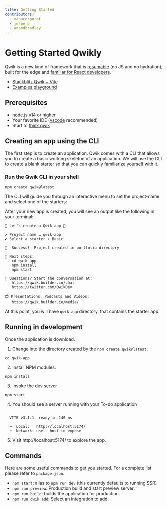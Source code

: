 ```yaml
---
title: Getting Started
contributors:
  - manucorporat
  - jesperp
  - adamdbradley
---
```


# Getting Started Qwikly

Qwik is a new kind of framework that is [resumable](../concepts/resumable/index.mdx) (no JS and no hydration), built for the edge and [familiar for React developers](../cheat/qwik-react/index.mdx).

- [Stackblitz Qwik + Vite](https://qwik.new)
- [Examples playground](/examples/reactivity/counter/)

## Prerequisites

- [node.js v14](https://nodejs.org/en/download/) or higher
- Your favorite IDE ([vscode](https://code.visualstudio.com/) recommended)
- Start to [think qwik](../think-qwik/index.mdx)


## Creating an app using the CLI

The first step is to create an application. Qwik comes with a CLI that allows you to create a basic working skeleton of an application. We will use the CLI to create a blank starter so that you can quickly familiarize yourself with it.

### Run the Qwik CLI in your shell

```shell
npm create qwik@latest
```

The CLI will guide you through an interactive menu to set the project-name and select one of the starters:

<script id="asciicast-514542" src="https://asciinema.org/a/514542.js" async></script>

After your new app is created, you will see an output like the following in your terminal:

```shell
💫 Let's create a Qwik app 💫

✔ Project name … qwik-app
✔ Select a starter › Basic

🦄  Success!  Project created in portfolio directory

🐰 Next steps:
   cd qwik-app
   npm install
   npm start

💬 Questions? Start the conversation at:
   https://qwik.builder.io/chat
   https://twitter.com/QwikDev

📺 Presentations, Podcasts and Videos:
   https://qwik.builder.io/media/
```

At this point, you will have `qwik-app` directory, that contains the starter app.

## Running in development

Once the application is download.

1. Change into the directory created by the `npm create qwik@latest`.

```shell
cd qwik-app
```

2. Install NPM modules:

```shell
npm install
```

3. Invoke the dev server

```shell
npm start
```

4. You should see a server running with your To-do application

```shell

  VITE v3.1.1  ready in 140 ms

  ➜  Local:   http://localhost:5174/
  ➜  Network: use --host to expose

```

5. Visit http://localhost:5174/ to explore the app.

## Commands

Here are some useful commands to get you started. For a complete list please refer to `package.json`.

- `npm start`: alias to `npm run dev` (this currently defaults to running SSR)
- `npm run preview`: Production build and start preview server.
- `npm run build`: builds the application for production.
- `npm run qwik add`: Select an integration to add.
